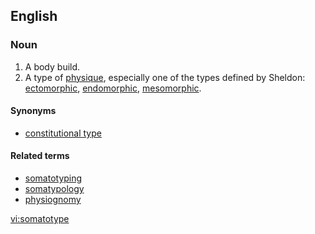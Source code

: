 ==English==

===Noun===
{{en-noun}}

# A body build.
# A type of [[physique]], especially one of the types defined by Sheldon: [[ectomorphic]], [[endomorphic]], [[mesomorphic]].

====Synonyms====
* [[constitutional type]]

====Related terms====
* [[somatotyping]]
* [[somatypology]]
* [[physiognomy]]

[[vi:somatotype]]
